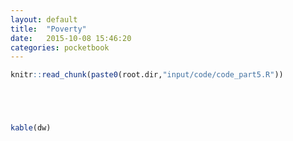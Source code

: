 ```yaml
---
layout: default
title:  "Poverty"
date:   2015-10-08 15:46:20
categories: pocketbook
---
```


```r
knitr::read_chunk(paste0(root.dir,"input/code/code_part5.R"))
```

```r
```


```r
```


```r
```



```r
```


```r
kable(dw)
```



```r
```

```r
```


```r
```


```r
```
